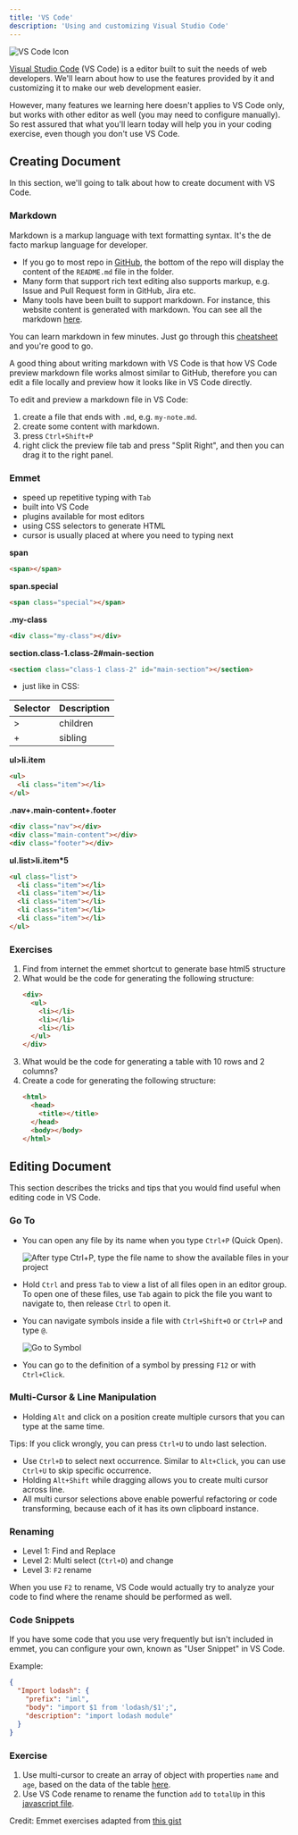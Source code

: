 ```yaml
---
title: 'VS Code'
description: 'Using and customizing Visual Studio Code'
---
```


![VS Code Icon](vs-code-icon.png)

[Visual Studio Code][vs-code] (VS Code) is a editor built to suit the needs of web developers. We'll learn about how to use the features provided by it and customizing it to make our web development easier.

However, many features we learning here doesn't applies to VS Code only, but works with other editor as well (you may need to configure manually). So rest assured that what you'll learn today will help you in your coding exercise, even though you don't use VS Code.

## Creating Document

In this section, we'll going to talk about how to create document with VS Code.

### Markdown

Markdown is a markup language with text formatting syntax. It's the de facto markup language for developer.

- If you go to most repo in [GitHub], the bottom of the repo will display the content of the `README.md` file in the folder.
- Many form that support rich text editing also supports markup, e.g. Issue and Pull Request form in GitHub, Jira etc.
- Many tools have been built to support markdown. For instance, this website content is generated with markdown. You can see all the markdown [here][website-repo].

You can learn markdown in few minutes. Just go through this [cheatsheet][markdown-cheatsheet] and you're good to go.

A good thing about writing markdown with VS Code is that how VS Code preview markdown file works almost similar to GitHub, therefore you can edit a file locally and preview how it looks like in VS Code directly.

To edit and preview a markdown file in VS Code:

1.  create a file that ends with `.md`, e.g. `my-note.md`.
1.  create some content with markdown.
1.  press `Ctrl+Shift+P`
1.  right click the preview file tab and press "Split Right", and then you can drag it to the right panel.

### Emmet

- speed up repetitive typing with `Tab`
- built into VS Code
- plugins available for most editors
- using CSS selectors to generate HTML
- cursor is usually placed at where you need to typing next

**span**

```html noWrapper
<span></span>
```

**span.special**

```html noWrapper
<span class="special"></span>
```

**.my-class**

```html noWrapper
<div class="my-class"></div>
```

**section.class-1.class-2#main-section**

```html noWrapper
<section class="class-1 class-2" id="main-section"></section>
```

- just like in CSS:

| Selector | Description |
| -------- | ----------- |
| >        | children    |
| +        | sibling     |

**ul>li.item**

```html noWrapper
<ul>
  <li class="item"></li>
</ul>
```

**.nav+.main-content+.footer**

```html noWrapper
<div class="nav"></div>
<div class="main-content"></div>
<div class="footer"></div>
```

**ul.list>li.item\*5**

```html noWrapper
<ul class="list">
  <li class="item"></li>
  <li class="item"></li>
  <li class="item"></li>
  <li class="item"></li>
  <li class="item"></li>
</ul>
```

<section class="exercise">

### Exercises

1.  Find from internet the emmet shortcut to generate base html5 structure
1.  What would be the code for generating the following structure:
    ```html noWrapper
    <div>
      <ul>
        <li></li>
        <li></li>
        <li></li>
      </ul>
    </div>
    ```
1.  What would be the code for generating a table with 10 rows and 2 columns?
1.  Create a code for generating the following structure:
    ```html noWrapper
    <html>
      <head>
        <title></title>
      </head>
      <body></body>
    </html>
    ```

</section>

## Editing Document

This section describes the tricks and tips that you would find useful when editing code in VS Code.

### Go To

- You can open any file by its name when you type `Ctrl+P` (Quick Open).

  ![After type Ctrl+P, type the file name to show the available files in your project](quick-open.png)

- Hold `Ctrl` and press `Tab` to view a list of all files open in an editor group. To open one of these files, use `Tab` again to pick the file you want to navigate to, then release `Ctrl` to open it.

- You can navigate symbols inside a file with `Ctrl+Shift+O` or `Ctrl+P` and type `@`.

  ![Go to Symbol](go-to-symbol.png)

- You can go to the definition of a symbol by pressing `F12` or with `Ctrl+Click`.

### Multi-Cursor & Line Manipulation

- Holding `Alt` and click on a position create multiple cursors that you can type at the same time.

<aside>

Tips: If you click wrongly, you can press `Ctrl+U` to undo last selection.

</aside>

- Use `Ctrl+D` to select next occurrence. Similar to `Alt+Click`, you can use `Ctrl+U` to skip specific occurrence.
- Holding `Alt+Shift` while dragging allows you to create multi cursor across line.
- All multi cursor selections above enable powerful refactoring or code transforming, because each of it has its own clipboard instance.

### Renaming

- Level 1: Find and Replace
- Level 2: Multi select (`Ctrl+D`) and change
- Level 3: `F2` rename

When you use `F2` to rename, VS Code would actually try to analyze your code to find where the rename should be performed as well.

### Code Snippets

If you have some code that you use very frequently but isn't included in emmet, you can configure your own, known as "User Snippet" in VS Code.

Example:

```json
{
  "Import lodash": {
    "prefix": "iml",
    "body": "import $1 from 'lodash/$1';",
    "description": "import lodash module"
  }
}
```

<section class="exercise">

### Exercise

1.  Use multi-cursor to create an array of object with properties `name` and `age`, based on the data of the table [here](https://gist.github.com/malcolm-kee/d92e8b60ce1369eadc06b7e6f9a88b70#file-multi-cursor-html).
1.  Use VS Code rename to rename the function `add` to `totalUp` in this [javascript file](https://gist.github.com/malcolm-kee/d92e8b60ce1369eadc06b7e6f9a88b70#file-rename-function-js).

<aside>

Credit: Emmet exercises adapted from [this gist](https://gist.github.com/cirops/4715058)

</aside>

</section>

[vs-code]: https://code.visualstudio.com/
[github]: https://github.com/
[website-repo]: https://github.com/malcolm-kee/frontend-developer-toolbox
[markdown-cheatsheet]: https://github.com/adam-p/markdown-here/wiki/Markdown-Cheatsheet
